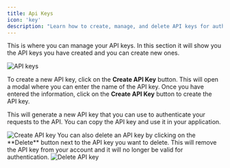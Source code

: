 ```yaml
---
title: Api Keys
icon: 'key'
description: "Learn how to create, manage, and delete API keys for authenticating your applications."
---
```

This is where you can manage your API keys. In this section it will show you the API keys you have created and you can create new ones.

<Frame style={{ maxWidth: '800px' }}>
  <img src="/images/account/api-keys.png" alt="API keys" />
</Frame>

To create a new API key, click on the **Create API Key** button. This will open a modal where you can enter the name of the API key. Once you have entered the information, click on the **Create API Key** button to create the API key.

This will generate a new API key that you can use to authenticate your requests to the API. You can copy the API key and use it in your application.

<Frame style={{ maxWidth: '400px' }}>
  <img src="/images/account/create-api-key.png" alt="Create API key" />
</Frame>
You can also delete an API key by clicking on the **Delete** button next to the API key you want to delete. This will remove the API key from your account and it will no longer be valid for authentication.
<Frame style={{ maxWidth: '800px' }}>
  <img src="/images/account/delete-api-key.png" alt="Delete API key" />
</Frame>